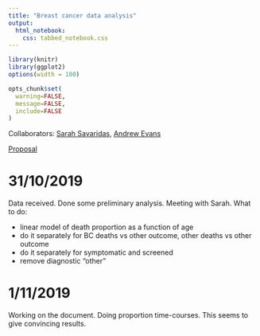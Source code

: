 ```yaml
---
title: "Breast cancer data analysis"
output:
  html_notebook:
    css: tabbed_notebook.css
---
```



```r
library(knitr)
library(ggplot2)
options(width = 100)

opts_chunk$set(
  warning=FALSE,
  message=FALSE,
  include=FALSE
)
```

Collaborators: [Sarah Savaridas](https://www.dundee.ac.uk/people/sarah-savaridas), [Andrew Evans](https://www.dundee.ac.uk/people/andrew-evans)

[Proposal]()

# 31/10/2019

Data received. Done some preliminary analysis. Meeting with Sarah. What to do:

- linear model of death proportion as a function of age
- do it separately for BC deaths vs other outcome, other deaths vs other outcome
- do it separately for symptomatic and screened
- remove diagnostic "other"

# 1/11/2019

Working on the document. Doing proportion time-courses. This seems to give convincing results.


